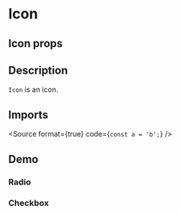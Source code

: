 
<Meta title="Inputs/Group" component={InputGroup} />

# Icon

## Icon props

<ArgsTable of={InputGroup} />

## Description

`Icon` is an icon.

## Imports

<Source format={true} code={`
const a = 'b';
`} />


## Demo

### Radio

<Canvas of={InputGroupStories.Radio} />

### Checkbox

<Canvas of={InputGroupStories.Checkbox} />


